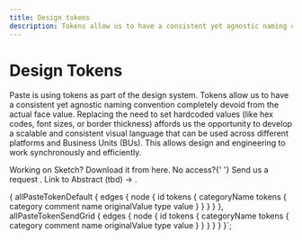 ```yaml
---
title: Design tokens
description: Tokens allow us to have a consistent yet agnostic naming convention completely devoid from the actual face value. Replacing the need to set hardcoded values (like hex codes, font sizes, or border thickness) affords us the opportunity to develop a scalable and consistent visual language that can be used across different platforms and Business Units (BUs).
---
```



# Design Tokens

Paste is using tokens as part of the design system. Tokens allow us to have a consistent yet agnostic naming convention completely devoid from the actual face value. Replacing the need to set hardcoded values (like hex codes, font sizes, or border thickness) affords us the opportunity to develop a scalable and consistent visual language that can be used across different platforms and Business Units (BUs). This allows design and engineering to work synchronously and efficiently.

<Box backgroundColor="colorBackground" borderRadius="borderRadius20" padding="space80" my="space100" maxWidth="size40">
  <Text as="p" lineHeight="lineHeight30" marginBottom="space40">
    Working on Sketch? Download it from here. No access?{' '}
    <Anchor href="https://www.github.com/twilio-labs/paste/issues">
      Send us a request
    </Anchor>.
  </Text>

  <Text>
    <Anchor href="#">
      Link to Abstract (tbd) ->
    </Anchor>.
  </Text>
</Box>

<TokensList consoleTokens={props.data.allPasteTokenDefault.edges} sendgridTokens={props.data.allPasteTokenSendGrid.edges} />

{
  allPasteTokenDefault {
    edges {
      node {
        id
        tokens {
          categoryName
          tokens {
            category
            comment
            name
            originalValue
            type
            value
          }
        }
      }
    }
  },
  allPasteTokenSendGrid {
    edges {
      node {
        id
        tokens {
          categoryName
          tokens {
            category
            comment
            name
            originalValue
            type
            value
          }
        }
      }
    }
  }
}`;
